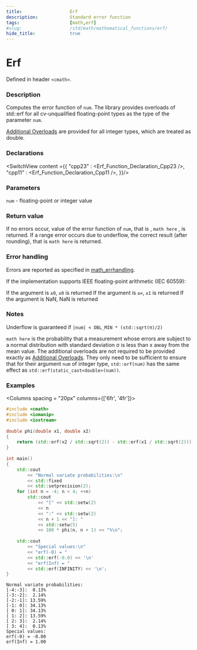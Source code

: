 ```yaml
---
title:                  Erf
description:            Standard error function
tags:                   [math,erf]
#slug:                  /std/math/mathematical_functions/erf/
hide_title:             true
---
```




# Erf 

Defined in header `<cmath>`.

### Description

Computes the error function of <code>num</code>. 
<Since v='cpp23'>The library provides overloads of std::erf for all cv-unqualified floating-point types as the type of the parameter <code>num</code></Since>.<br/>

&#8203;<a href='#declarations'>Additional Overloads</a> are provided for all integer types, which are treated as <span class='col-lb'>double</span>.

### Declarations

<SwitchView content ={{
    "cpp23" : <Erf_Function_Declaration_Cpp23 />,
    "cpp11" : <Erf_Function_Declaration_Cpp11 />,
}}/>

### Parameters
 
<code>num</code> - floating-point or integer value
### Return value

If no errors occur, value of the error function of <code>num</code>, that is ,   `math here`        , is returned.
If a range error occurs due to underflow, the correct result (after rounding), that is    `math here`       is returned.

### Error handling
Errors are reported as specified in <a href='/docs/std/math/math_errhandling'>math_errhandling</a>.

If the implementation supports IEEE floating-point arithmetic (IEC 60559):

If the argument is `±0`, `±0` is returned
If the argument is `±∞`, `±1` is returned
If the argument is NaN, NaN is returned

### Notes

Underflow is guaranteed if `|num| < DBL_MIN * (std::sqrt(π)/2)`

`math here`       is the probability that a measurement whose errors are subject to a normal distribution with standard deviation σ is less than x away from the mean value.
The additional overloads are not required to be provided exactly as <a href='#declarations'>Additional Overloads</a>. 
They only need to be sufficient to ensure that for their argument <code>num</code> of integer type, 
`std::erf(num)` has the same effect as `std::erf(static_cast<double>(num))`.

### Examples

<Columns spacing = "20px" columns={['6fr', '4fr']}>
<div>

```cpp
#include <cmath>
#include <iomanip>
#include <iostream>
 
double phi(double x1, double x2)
{
    return (std::erf(x2 / std::sqrt(2)) - std::erf(x1 / std::sqrt(2))) / 2;
}
 
int main()
{
    std::cout 
        << "Normal variate probabilities:\n"
        << std::fixed 
        << std::setprecision(2);
    for (int n = -4; n < 4; ++n)
        std::cout 
            << "[" << std::setw(2) 
            << n
            << ":" << std::setw(2) 
            << n + 1 << "]: "
            << std::setw(5) 
            << 100 * phi(n, n + 1) << "%\n";
 
    std::cout 
        << "Special values:\n"
        << "erf(-0) = " 
        << std::erf(-0.0) << '\n'
        << "erf(Inf) = " 
        << std::erf(INFINITY) << '\n';
}

```

</div><div>

```plaintext title="Result"
Normal variate probabilities:
[-4:-3]:  0.13%
[-3:-2]:  2.14%
[-2:-1]: 13.59%
[-1: 0]: 34.13%
[ 0: 1]: 34.13%
[ 1: 2]: 13.59%
[ 2: 3]:  2.14%
[ 3: 4]:  0.13%
Special values:
erf(-0) = -0.00
erf(Inf) = 1.00
```

</div>
</Columns>